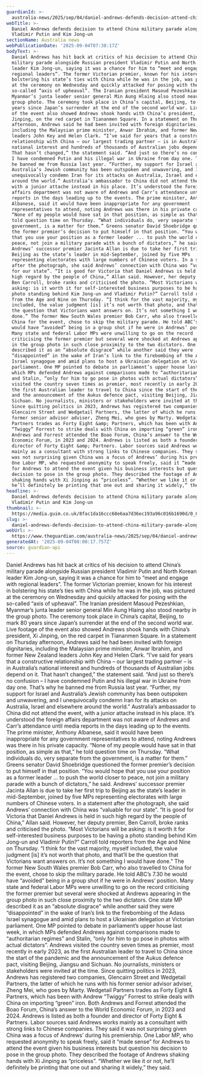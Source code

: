 ```yaml
---
guardianId: >-
  australia-news/2025/sep/04/daniel-andrews-defends-decision-attend-china-military-parade-alongside-vladimir-putin-kim-jong-un
webTitle: >-
  Daniel Andrews defends decision to attend China military parade alongside
  Vladimir Putin and Kim Jong-un
sectionName: Australia news
webPublicationDate: '2025-09-04T07:38:17Z'
bodyText: >-
  Daniel Andrews has hit back at critics of his decision to attend China’s
  military parade alongside Russian president Vladimir Putin and North Korean
  leader Kim Jong-un, saying it was a chance for him to “meet and engage with
  regional leaders”. The former Victorian premier, known for his interest in
  bolstering his state’s ties with China while he was in the job, was pictured
  at the ceremony on Wednesday and quickly attacked for posing with the
  so-called “axis of upheaval”. The Iranian president Masoud Pezeshkian,
  Myanmar’s junta leader senior general Min Aung Hlaing also stood nearby in the
  group photo. The ceremony took place in China’s capital, Beijing, to mark 80
  years since Japan’s surrender at the end of the second world war. Live footage
  of the event also showed Andrews shook hands with China’s president, Xi
  Jinping, on the red carpet in Tiananmen Square. In a statement on Thursday
  afternoon, Andrews said he had been invited with foreign dignitaries,
  including the Malaysian prime minister, Anwar Ibrahim, and former New Zealand
  leaders John Key and Helen Clark. “I’ve said for years that a constructive
  relationship with China – our largest trading partner – is in Australia’s
  national interest and hundreds of thousands of Australian jobs depend on it.
  That hasn’t changed,” the statement said. “And just so there’s no confusion –
  I have condemned Putin and his illegal war in Ukraine from day one. That’s why
  he banned me from Russia last year. “Further, my support for Israel and
  Australia’s Jewish community has been outspoken and unwavering, and I
  unequivocally condemn Iran for its attacks on Australia, Israel and elsewhere
  around the world.” Australia’s ambassador to China did not attend the event,
  with a junior attache instead in his place. It’s understood the foreign
  affairs department was not aware of Andrews and Carr’s attendance until media
  reports in the days leading up to the events. The prime minister, Anthony
  Albanese, said it would have been inappropriate for any government
  representatives to attend, noting Andrews was there in his private capacity.
  “None of my people would have sat in that position, as simple as that,” he
  told question time on Thursday. “What individuals do, very separate from the
  government, is a matter for them.” Greens senator David Shoebridge questioned
  the former premier’s decision to put himself in that position. “You would hope
  that you use your position as a former leader ... to push the world closer to
  peace, not join a military parade with a bunch of dictators,” he said.
  Andrews’ successor premier Jacinta Allan is due to take her first trip to
  Beijing as the state’s leader in mid-September, joined by five MPs
  representing electorates with large numbers of Chinese voters. In a statement
  after the photograph, she said Andrews’ connection with China was “valuable
  for our state”. “It is good for Victoria that Daniel Andrews is held in such
  high regard by the people of China,” Allan said. However, her deputy premier,
  Ben Carroll, broke ranks and criticised the photo. “Most Victorians will be
  asking: is it worth it for self-interested business purposes to be having a
  photo standing behind Kim Jong-un and Vladimir Putin?” Carroll told reporters
  from the Age and Nine on Thursday. “I think for the vast majority, myself
  included, the value judgment [is] it’s not worth that photo, and that’ll be
  the question that Victorians want answers on. It’s not something I would have
  done.” The former New South Wales premier Bob Carr, who also travelled to
  China for the event, chose to skip the military parade. He told ABC’s 7.30 he
  would have “avoided” being in a group shot if he were in Andrews’ position.
  Many state and federal Labor MPs were unwilling to go on the record
  criticising the former premier but several were shocked at Andrews appearing
  in the group photo in such close proximity to the two dictators. One state MP
  described it as an “absolute disgrace” while another said they were
  “disappointed” in the wake of Iran’s link to the firebombing of the Adass
  Israel synagogue and amid plans to host a Ukrainian delegation at Victorian
  parliament. One MP pointed to debate in parliament’s upper house last week, in
  which MPs defended Andrews against comparisons made to “authoritarian regimes”
  and Stalin, “only for him to go pose in photos with actual dictators”. Andrews
  visited the country seven times as premier, most recently in early 2023, as
  the first Australian leader to travel to China since the start of the pandemic
  and the announcement of the Aukus defence pact, visiting Beijing, Jiangsu and
  Sichuan. No journalists, ministers or stakeholders were invited at the time.
  Since quitting politics in 2023, Andrews has registered two companies,
  Glencairn Street and Wedgetail Partners, the latter of which he runs with his
  former senior advisor adviser, Zheng Mei, who goes by Marty. Wedgetail
  Partners trades as Forty Eight &amp; Partners, which has been with Andrew
  “Twiggy” Forrest to strike deals with China on importing “green” iron. Both
  Andrews and Forrest attended the Boao Forum, China’s answer to the World
  Economic Forum, in 2023 and 2024. Andrews is listed as both a founder and
  director of Forty Eight &amp; Partners. Labor sources said Andrews works
  mainly as a consultant with strong links to Chinese companies. They said it
  was not surprising given China was a focus of Andrews’ during his premiership.
  One Labor MP, who requested anonymity to speak freely, said it “made sense”
  for Andrews to attend the event given his business interests but question his
  decision to pose in the group photo. They described the footage of Andrews
  shaking hands with Xi Jinping as “priceless”. “Whether we like it or not,
  he’ll definitely be printing that one out and sharing it widely,” they said.
headline: >-
  Daniel Andrews defends decision to attend China military parade alongside
  Vladimir Putin and Kim Jong-un
thumbnail: >-
  https://media.guim.co.uk/8fac1da16ccc68e6aa7d36ec193a96c016b1690d/0_0_6215_4975/500.jpg
slug: >-
  daniel-andrews-defends-decision-to-attend-china-military-parade-alongside-vladimir-putin-and-kim-jong-un
webUrl: >-
  https://www.theguardian.com/australia-news/2025/sep/04/daniel-andrews-defends-decision-attend-china-military-parade-alongside-vladimir-putin-kim-jong-un
generatedAt: '2025-09-04T08:00:17.757Z'
source: guardian-api
---
```

Daniel Andrews has hit back at critics of his decision to attend China’s military parade alongside Russian president Vladimir Putin and North Korean leader Kim Jong-un, saying it was a chance for him to “meet and engage with regional leaders”. The former Victorian premier, known for his interest in bolstering his state’s ties with China while he was in the job, was pictured at the ceremony on Wednesday and quickly attacked for posing with the so-called “axis of upheaval”. The Iranian president Masoud Pezeshkian, Myanmar’s junta leader senior general Min Aung Hlaing also stood nearby in the group photo. The ceremony took place in China’s capital, Beijing, to mark 80 years since Japan’s surrender at the end of the second world war. Live footage of the event also showed Andrews shook hands with China’s president, Xi Jinping, on the red carpet in Tiananmen Square. In a statement on Thursday afternoon, Andrews said he had been invited with foreign dignitaries, including the Malaysian prime minister, Anwar Ibrahim, and former New Zealand leaders John Key and Helen Clark. “I’ve said for years that a constructive relationship with China – our largest trading partner – is in Australia’s national interest and hundreds of thousands of Australian jobs depend on it. That hasn’t changed,” the statement said. “And just so there’s no confusion – I have condemned Putin and his illegal war in Ukraine from day one. That’s why he banned me from Russia last year. “Further, my support for Israel and Australia’s Jewish community has been outspoken and unwavering, and I unequivocally condemn Iran for its attacks on Australia, Israel and elsewhere around the world.” Australia’s ambassador to China did not attend the event, with a junior attache instead in his place. It’s understood the foreign affairs department was not aware of Andrews and Carr’s attendance until media reports in the days leading up to the events. The prime minister, Anthony Albanese, said it would have been inappropriate for any government representatives to attend, noting Andrews was there in his private capacity. “None of my people would have sat in that position, as simple as that,” he told question time on Thursday. “What individuals do, very separate from the government, is a matter for them.” Greens senator David Shoebridge questioned the former premier’s decision to put himself in that position. “You would hope that you use your position as a former leader ... to push the world closer to peace, not join a military parade with a bunch of dictators,” he said. Andrews’ successor premier Jacinta Allan is due to take her first trip to Beijing as the state’s leader in mid-September, joined by five MPs representing electorates with large numbers of Chinese voters. In a statement after the photograph, she said Andrews’ connection with China was “valuable for our state”. “It is good for Victoria that Daniel Andrews is held in such high regard by the people of China,” Allan said. However, her deputy premier, Ben Carroll, broke ranks and criticised the photo. “Most Victorians will be asking: is it worth it for self-interested business purposes to be having a photo standing behind Kim Jong-un and Vladimir Putin?” Carroll told reporters from the Age and Nine on Thursday. “I think for the vast majority, myself included, the value judgment [is] it’s not worth that photo, and that’ll be the question that Victorians want answers on. It’s not something I would have done.” The former New South Wales premier Bob Carr, who also travelled to China for the event, chose to skip the military parade. He told ABC’s 7.30 he would have “avoided” being in a group shot if he were in Andrews’ position. Many state and federal Labor MPs were unwilling to go on the record criticising the former premier but several were shocked at Andrews appearing in the group photo in such close proximity to the two dictators. One state MP described it as an “absolute disgrace” while another said they were “disappointed” in the wake of Iran’s link to the firebombing of the Adass Israel synagogue and amid plans to host a Ukrainian delegation at Victorian parliament. One MP pointed to debate in parliament’s upper house last week, in which MPs defended Andrews against comparisons made to “authoritarian regimes” and Stalin, “only for him to go pose in photos with actual dictators”. Andrews visited the country seven times as premier, most recently in early 2023, as the first Australian leader to travel to China since the start of the pandemic and the announcement of the Aukus defence pact, visiting Beijing, Jiangsu and Sichuan. No journalists, ministers or stakeholders were invited at the time. Since quitting politics in 2023, Andrews has registered two companies, Glencairn Street and Wedgetail Partners, the latter of which he runs with his former senior advisor adviser, Zheng Mei, who goes by Marty. Wedgetail Partners trades as Forty Eight &amp; Partners, which has been with Andrew “Twiggy” Forrest to strike deals with China on importing “green” iron. Both Andrews and Forrest attended the Boao Forum, China’s answer to the World Economic Forum, in 2023 and 2024. Andrews is listed as both a founder and director of Forty Eight &amp; Partners. Labor sources said Andrews works mainly as a consultant with strong links to Chinese companies. They said it was not surprising given China was a focus of Andrews’ during his premiership. One Labor MP, who requested anonymity to speak freely, said it “made sense” for Andrews to attend the event given his business interests but question his decision to pose in the group photo. They described the footage of Andrews shaking hands with Xi Jinping as “priceless”. “Whether we like it or not, he’ll definitely be printing that one out and sharing it widely,” they said.

